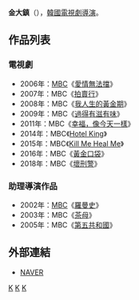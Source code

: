 {{blpsources|time=2017-01-06T04:25:16+00:00}}
{{expand|time=2017-01-06T04:25:16+00:00}}
{{藝人
| 姓名     = 金大鎮
| 類型     = 導演
| 圖片     = 
| 圖片尺寸 = 
| 圖片簡介 = 
| 原名     =  
| 外文名   = 김대진
| 外文     = ko
| 羅馬拼音 = Kim Dae Jin
| 英文名   = 
| 綽號     = 
| 其他藝名 = 
| 國籍     = {{ROK}}
| 民族     = 
| 籍貫     = 
| 出生日期 = 
| 出生地點 = 
| 職業     = [[導演|導演]]
| 語言     = [[韓語|韓語]]
| 教育程度 = 
| 配偶     = 
| 出身地   = 
| 出道作   = 
| 出道日期 = 1991年
| 代表作   = 
| 活躍年代 = 
| 經紀公司 = [[文化廣播_(韓國)|MBC]]
}}

'''金大鎮'''（{{lang-ko|'''김대진'''}}），[[韓國|韓國]][[電視劇|電視劇]][[導演|導演]]。

== 作品列表 ==
=== 電視劇 ===
*2006年：[[文化廣播_(韓國)|MBC]]《[[愛情無法擋|愛情無法擋]]》
*2007年：MBC《[[拍賣行|拍賣行]]》
*2008年：MBC《[[我人生的黃金期|我人生的黃金期]]》
*2009年：MBC《[[過得有滋有味|過得有滋有味]]》
*2011年：MBC《[[幸福，像今天一樣|幸福，像今天一樣]]》
*2014年：MBC《[[Hotel_King|Hotel King]]》
*2015年：MBC《[[Kill_Me_Heal_Me|Kill Me Heal Me]]》
*2016年：MBC《[[黃金口袋|黃金口袋]]》
*2018年：MBC《[[壞刑警|壞刑警]]》

=== 助理導演作品 ===
*2002年：[[文化廣播_(韓國)|MBC]]《[[羅曼史_(電視劇)|羅曼史]]》
*2003年：MBC《[[茶母_(電視劇)|茶母]]》
*2005年：MBC《[[第五共和國_(電視劇)|第五共和國]]》
== 外部連結 ==
*[http://people.search.naver.com/search.naver?where=nexearch&query=%EA%B9%80%EB%8C%80%EC%A7%84&sm=tab_etc&ie=utf8&key=PeopleService&os=173968 NAVER] {{Wayback|url=http://people.search.naver.com/search.naver?where=nexearch&query=%EA%B9%80%EB%8C%80%EC%A7%84&sm=tab_etc&ie=utf8&key=PeopleService&os=173968 |date=20190701031202 }}{{ko}}


[[Category:韓國導演|K]]
[[Category:韓國電視劇導演|K]]
[[Category:金姓|K]]
